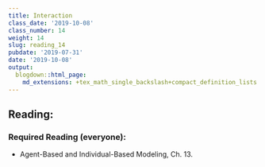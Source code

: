 ```yaml
---
title: Interaction
class_date: '2019-10-08'
class_number: 14
weight: 14
slug: reading_14
pubdate: '2019-07-31'
date: '2019-10-08'
output:
  blogdown::html_page:
    md_extensions: +tex_math_single_backslash+compact_definition_lists
---
```

## Reading:

### Required Reading (everyone):
* Agent-Based and Individual-Based Modeling, Ch. 13.


